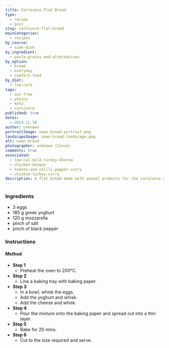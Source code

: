 ```yaml
---
title: Carnivore Flat Bread
type:
  - recipe
  - post
slug: carnivore-flat-bread
mainCategories:
  - recipes
by_course:
  - side-dish
by_ingredient:
  - pasta-grains-and-alternatives
by_option:
  - bread
  - everyday
  - comfort-food
by_diet:
  - low-carb
tags:
  - nut-free
  - atkins
  - keto
  - carnivore
published: true
dates:
  - 2024.11.30
author: unknown
portraitImage: naan-bread-portrait.png
landscapeImage: naan-bread-landscape.png
alt: naan bread
photographer: unknown (Canva)
comments: true
associated:
  - low-cal-mild-turkey-khorma
  - chicken-basque
  - tomato-and-chilli-pepper-curry
  - chinese-turkey-curry
description: A flat bread made with animal products for the carnivore diet and low carb for keto diets.
---
```


<Ingredients>

### Ingredients

- 3 eggs
- 185 g greek yoghurt
- 120 g mozzarella
- pinch of salt
- pinch of black pepper

</Ingredients>

<Instructions>

### Instructions

#### Method

- **Step 1**
  - Preheat the oven to 200°C.
- **Step 2**
  - Line a baking tray with baking paper.
- **Step 3**
  - In a bowl, whisk the eggs.
  - Add the yoghurt and whisk.
  - Add the cheese and whisk.
- **Step 4**
  - Pour the mixture onto the baking paper and spread out into a thin layer.
- **Step 5**
  - Bake for 20 mins.
- **Step 6**
  - Cut to the size required and serve.

</Instructions>

